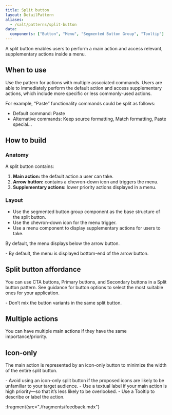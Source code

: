 ```yaml
---
title: Split button
layout: DetailPattern
aliases:
  - /salt/patterns/split-button
data:
  components: ["Button", "Menu", "Segmented Button Group", "Tooltip"]
---
```


A split button enables users to perform a main action and access relevant, supplementary actions inside a menu. 

<Diagram
  src="/img/patterns/split-button/split-button-hero-shot.png"
  alt="Example showing a split button."
  border
/>

## When to use

Use the pattern for actions with multiple associated commands. Users are able to immediately perform the default action and access supplementary actions, which include more specific or less commonly-used actions.

For example, “Paste” functionality commands could be split as follows: 
- Default command: Paste 
- Alternative commands: Keep source formatting, Match formatting, Paste special...

## How to build

### Anatomy

A split button contains:

1. **Main action:** the default action a user can take.
2. **Arrow button:** contains a chevron-down icon and triggers the menu.
3. **Supplementary actions:** lower priority actions displayed in a menu. 

<Diagram
  src="/img/patterns/split-button/split-button-anatomy.png"
  alt="Split button showing supplementary actions."
  border
/>

### Layout

- Use the segmented button group component as the base structure of the split button.
- Use the chevron-down icon for the menu trigger.
- Use a menu component to display supplementary actions for users to take.

By default, the menu displays below the arrow button.

<Diagram
  src="/img/patterns/split-button/split-button-layout.png"
  alt="layout"
  border
/>

<ExampleContainer type="positive" customPillText="Best practices">
- By default, the menu is displayed bottom-end of the arrow button.
</ExampleContainer>

## Split button affordance

You can use CTA buttons, Primary buttons, and Secondary buttons in a Split button pattern. See guidance for button options to select the most suitable ones for your application.

<Diagram
  src="/img/patterns/split-button/split-button-affordance.png"
  alt="Example showing CTA, Primary and Secondary variants of a split button."
  caption="Example showing CTA, Primary and Secondary variants of a split button."
  border
/>

<ExampleContainer type="positive" customPillText="Best practices">
- Don’t mix the button variants in the same split button.
</ExampleContainer>

## Multiple actions

You can have multiple main actions if they have the same importance/priority.

<Diagram
  src="/img/patterns/split-button/split-button-multiple-actions.png"
  alt="Multiple actions."
  border
  caption="Example showing two main actions, Copy and Paste, in a split button."
/>

## Icon-only

The main action is represented by an icon-only button to minimize the width of the entire split button.

<Diagram
  src="/img/patterns/split-button/split-button-icon-only.png"
  alt="Icon only."
  border
  caption="Example showing the main action represented by an icon with a Tooltip."
/>

<ExampleContainer type="positive" customPillText="Best practices">
- Avoid using an icon-only split button if the proposed icons are likely to be unfamiliar to your target audience.
- Use a textual label if your main action is high priority—so that it’s less likely to be overlooked.
- Use a Tooltip to describe or label the action.
</ExampleContainer>

:fragment{src="./fragments/feedback.mdx"}
